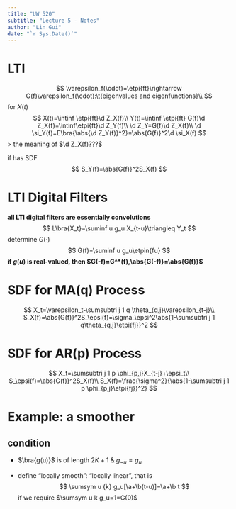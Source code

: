 ```yaml
---
title: "UW 520"
subtitle: "Lecture 5 - Notes"
author: "Lin Gui"
date: "`r Sys.Date()`"
---
```


# LTI

$$
\varepsilon_f(\cdot)=\etpi{ft}\rightarrow G(f)\varepsilon_f(\cdot):\t{eigenvalues and eigenfunctions}\\
$$
for $X(t)$
$$
X(t)=\intinf \etpi{ft}\d Z_X(f)\\
Y(t)=\intinf \etpi{ft} G(f)\d Z_X(f)=\intinf\etpi{ft}\d Z_Y(f)\\
\d Z_Y=G(f)\d Z_X(f)\\
\d \si_Y(f)=E\bra{\abs{\d Z_Y(f)}^2}=\abs{G(f)}^2\d \si_X(f)
$$
> the meaning of $\d Z_X(f)???$

if has SDF
$$
S_Y(f)=\abs{G(f)}^2S_X(f)
$$

# LTI Digital Filters

**all LTI digital filters are essentially convolutions**
$$
L\bra{X_t}=\suminf u g_u X_{t-u}\triangleq Y_t
$$
determine $G(\cdot)$
$$
G(f)=\suminf u g_u\etpin{fu}
$$
**if $g(u)$ is real-valued, then $G(-f)=G^*(f),\abs{G(-f)}=\abs{G(f)}$**

# SDF for MA(q) Process

$$
X_t=\varepsilon_t-\sumsubtri j 1 q \theta_{q,j}\varepsilon_{t-j}\\
S_X(f)=\abs{G(f)}^2S_\epsi(f)=\sigma_\epsi^2\abs{1-\sumsubtri j 1 q\theta_{q,j}\etpi{fj}}^2
$$

# SDF for AR(p) Process

$$
X_t=\sumsubtri j 1 p \phi_{p,j}X_{t-j}+\epsi_t\\
S_\epsi(f)=\abs{G(f)}^2S_X(f)\\
S_X(f)=\frac{\sigma^2}{\abs{1-\sumsubtri j 1 p \phi_{p,j}\etpi{fj}}^2}
$$

# Example: a smoother

## condition

* $\bra{g(u)}$ is of length $2K+1$ & $g_{-u}=g_u$

* define "locally smooth": "locally linear", that is
  $$
  \sumsym u {k} g_u[\a+\b(t-u)]=\a+\b t
  $$
  if we require $\sumsym u k g_u=1=G(0)$